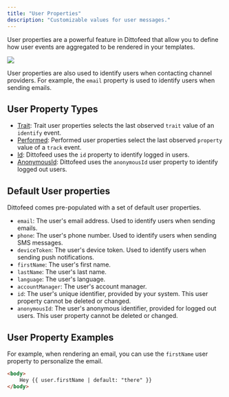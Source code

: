 ```yaml
---
title: "User Properties"
description: "Customizable values for user messages."
---
```


User properties are a powerful feature in Dittofeed that allow you to define how user events are aggregated to be rendered in your templates.

<Frame>
  <img src="/images/plan-up.png" />
</Frame>

User properties are also used to identify users when contacting channel providers. For example, the `email` property is used to identify users when sending emails.

## User Property Types

- [Trait](/resources/user-property-types/trait): Trait user properties selects the last observed `trait` value of an `identify` event.
- [Performed](/resources/user-property-types/performed): Performed user properties select the last observed `property` value of a `track` event.
- [Id](/resources/user-property-types/id): Dittofeed uses the `id` property to identify logged in users.
- [AnonymousId](/resources/user-property-types/anonymous-id): Dittofeed uses the `anonymousId` user property to identify logged out users.

## Default User properties

Dittofeed comes pre-populated with a set of default user properties.

- `email`: The user's email address. Used to identify users when sending emails.
- `phone`: The user's phone number. Used to identify users when sending SMS messages.
- `deviceToken`: The user's device token. Used to identify users when sending push notifications.
- `firstName`: The user's first name.
- `lastName`: The user's last name.
- `language`: The user's language.
- `accountManager`: The user's account manager.
- `id`: The user's unique identifier, provided by your system. This user property cannot be deleted or changed.
- `anonymousId`: The user's anonymous identifier, provided for logged out users. This user property cannot be deleted or changed.

## User Property Examples

For example, when rendering an email, you can use the `firstName` user property to personalize the email.

```html
<body>
    Hey {{ user.firstName | default: "there" }}
</body>
```